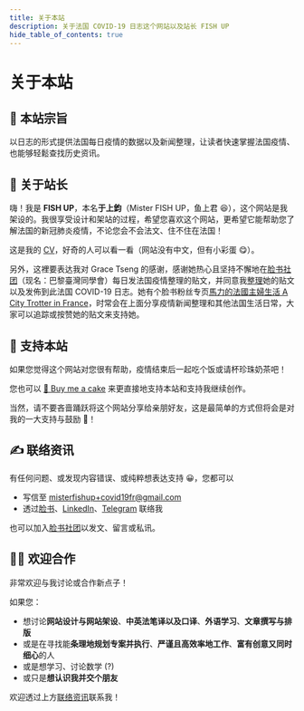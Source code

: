 ```yaml
---
title: 关于本站
description: 关于法国 COVID-19 日志这个网站以及站长 FISH UP
hide_table_of_contents: true
---
```


<h1 className="pages--h1">关于本站</h1>

<h2 className="pages--h2" id="objective">
  🎯 本站宗旨
</h2>

以日志的形式提供法国每日疫情的数据以及新闻整理，让读者快速掌握法国疫情、也能够轻鬆查找历史资讯。

<h2 className="pages--h2" id="author">
  🌱 关于站长
</h2>

嗨！我是 **FISH UP**，本名**于上鈞**（Mister FISH UP，鱼上君 😆），这个网站是我架设的。我很享受设计和架站的过程，希望您喜欢这个网站，更希望它能帮助您了解法国的新冠肺炎疫情，不论您会不会法文、住不住在法国！

这是我的 [CV](https://cv.misterfishup.com/)，好奇的人可以看一看（网站没有中文，但有小彩蛋 😋）。

另外，这裡要表达我对 Grace Tseng 的感谢，感谢她热心且坚持不懈地在[脸书社团](https://www.facebook.com/groups/279746385504501)（现名：巴黎臺灣同學會）每日发法国疫情整理的贴文，并同意我[整理](/digest/content-and-format-specification)她的贴文以及发佈到此法国 COVID-19 日志。她有个脸书粉丝专页[馬力的法國主婦生活 A City Trotter in France](https://www.facebook.com/citytrotterfrance)，时常会在上面分享疫情新闻整理和其他法国生活日常，大家可以追踪或按赞她的贴文来支持她。

<h2 className="pages--h2" id="support-this-website">
  🤗 支持本站
</h2>

如果您觉得这个网站对您很有帮助，疫情结束后一起吃个饭或请杯珍珠奶茶吧！

您也可以 [🍰 Buy me a cake](https://www.buymeacoffee.com/misterfishup) 来更直接地支持本站和支持我继续创作。

当然，请不要吝啬踊跃将这个网站分享给亲朋好友，这是最简单的方式但将会是对我的一大支持与鼓励 💪！

<h2 className="pages--h2" id="contact">
  ✍️ 联络资讯
</h2>

有任何问题、或发现内容错误、或纯粹想表达支持 😀，您都可以

- 写信至 [misterfishup+covid19fr@gmail.com](mailto:misterfishup+covid19fr@gmail.com)
- 透过[脸书](https://www.facebook.com/profile.php?id=100000697055529)、[LinkedIn](https://www.linkedin.com/in/shang-chun-yu/)、[Telegram](https://t.me/fish_up) 联络我

也可以加入[脸书社团](https://www.facebook.com/groups/279746385504501 "巴黎臺灣同學會")以发文、留言或私讯。

<h2 className="pages--h2" id="collaboration">
  👋🏼 欢迎合作
</h2>

非常欢迎与我讨论或合作新点子！

如果您：

- 想讨论**网站设计与网站架设**、**中英法笔译以及口译**、**外语学习**、**文章撰写与排版**
- 或是在寻找能**条理地规划专案并执行**、**严谨且高效率地工作**、**富有创意又同时细心**的人
- 或是想学习、讨论数学 (?)
- 或只是**想认识我并交个朋友**

欢迎透过上方[联络资讯](#contact)联系我！
